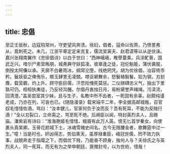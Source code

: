 ```yaml
---
---
---
```

title: 忠倡
---




至正壬辰秋，边寇陷常州，守吏望风奔溃。徐妇，倡者，寇命以佐燕，乃愤詈弗从，竟刺死之。未几，江浙平章定定来克复，儒流吴寅夫、赵君谟等以从逆伏诛。嘉兴张翔南翼作《忠徐倡诗》以白于世曰：“西神峨峨，睢孽蔓乘。兵涂甿膏，国武乏兴。唶尔尸素营贿朋，城弗典守妖狐凌。彼章逢之徒，冠伦魁能，蒲伏袭服，倒授太阿傔以承。天廓不白暑雨冰，纲常沦堕，线绝罔凭。胡为优徐倡，冶容倚市矜。鬕妖驱之俾侑乐，頩玉肆詈无凌兢。噤讴褫舞余，怒鬟植鬅鬙。铅为钢，刃划膺，载营霸，灼上升。顾守臣巨儒，汗恧衔愧死莫惩。二仪磅礴忠义气，独出下里孰可仍。桓桓执夷徒，乃反经沟塍。尔倡丹衷烛日月，易粉黛誉声绳绳。污渎流，回清澄。”盖吴尝室其少妹，且与生子，名教中所不齿者，一死固有余辜。赵颇纯谨老成，乃亦在列，可哀也已。《随隐漫录》载宋端平二年，李全据高邮城叛，召官奴毛惜惜佐酒，骂曰：“汝本健儿，官家何负于汝而反？吾有死耳，不能为反贼行酒！”全以刃裂口，立命脔之，骂至死不绝。后阃臣以闻，特封英烈夫人，且赐庙。潘紫岩有诗曰：“淮海艳姬毛惜惜，蛾眉有此万人英。恨无匕首学秦女，向使裹头真杲卿。玉骨花颜城下土，冰魂雪魄史间名。古今无限腰金者，歌舞筵中过一生。”噫！当是时也，奸凶得志，势焰熏天，虽厚禄重臣，峨冠世儒，罔不效力执事，战兢奔走于指麾之下，而倡优下贱，乃能奋不顾身，独何人与？夫徐氏之与英烈夫人，同一死耳，而无有为之举申朝廷，褒赠封号，以为世劝，惜哉！